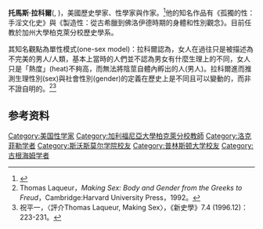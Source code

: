 {{expand|time=2015-10-14T23:55:00+00:00}}
{{refimprove|time=2015-10-14T23:55:00+00:00}}
'''托馬斯‧拉科爾'''({{lang-en|Thomas Laqueur}}, {{bd|1945年||}})，美國歷史學家、性學家與作家。<ref>{{Cite web |url=http://history.berkeley.edu/people/thomas-w-laqueur |title=存档副本 |access-date=2015-10-14 |archive-url=https://web.archive.org/web/20151016211148/http://history.berkeley.edu/people/thomas-w-laqueur |archive-date=2015-10-16 |dead-url=yes }}</ref>他的知名作品有《孤獨的性：手淫文化史》與《製造性：從古希臘到佛洛伊德時期的身體和性別觀念》。目前任教於加州大學柏克萊分校歷史學系。

<div>其知名觀點為單性模式(one-sex model)：拉科爾認為，女人在過往只是被描述為不完美的男人/人類，基本上當時的人們並不認為男女有什麼生理上的不同，女人只是「熱度」(heat)不夠高，而無法將陰莖自體內孵出的人(男人)。拉科爾進而推測生理性別(sex)與社會性別(gender)的定義在歷史上是不同且可以變動的，而非不證自明的。<ref>Thomas Laqueur，''Making Sex: Body and Gender from the Greeks to Freud''，Cambridge:Harvard University Press，1992。</ref><ref>祝平一，〈評介Thomas Laqueur, Making Sex〉，《新史學》7.4 (1996.12)：223-231。</ref>
</div>

== 参考资料 ==
{{Reflist}}

{{Authority control}}

{{DEFAULTSORT:Laqueur, Thomas W.}}
[[Category:美国性学家|Category:美国性学家]]
[[Category:加利福尼亞大學柏克萊分校教師|Category:加利福尼亞大學柏克萊分校教師]]
[[Category:洛克菲勒学者|Category:洛克菲勒学者]]
[[Category:斯沃斯莫尔学院校友|Category:斯沃斯莫尔学院校友]]
[[Category:普林斯顿大学校友|Category:普林斯顿大学校友]]
[[Category:古根海姆学者|Category:古根海姆学者]]